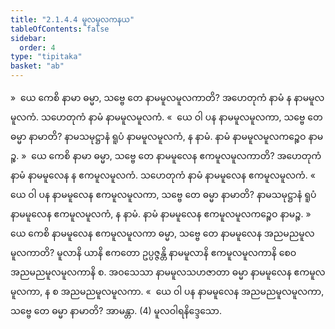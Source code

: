 ```yaml
---
title: "2.1.4.4 မူလမူလကနယ"
tableOfContents: false
sidebar:
  order: 4
type: "tipitaka"
basket: "ab"
---
```



<DynamicBreadcrumb />

<Division number="95">

<Paragraph number="245">
»  ယေ ကေစိ နာမာ ဓမ္မာ, သဗ္ဗေ တေ နာမမူလမူလကာတိ?
</Paragraph>

<Paragraph number="246">
အဟေတုကံ နာမံ န နာမမူလမူလကံ. သဟေတုကံ နာမံ နာမမူလမူလကံ.
</Paragraph>

<Paragraph number="247">
«  ယေ ဝါ ပန နာမမူလမူလကာ, သဗ္ဗေ တေ ဓမ္မာ နာမာတိ?
</Paragraph>

<Paragraph number="248">
နာမသမုဋ္ဌာနံ ရူပံ နာမမူလမူလကံ, န နာမံ. နာမံ နာမမူလမူလကဉ္စေဝ နာမဉ္စ.
</Paragraph>

</Division>
<Division number="96">

<Paragraph number="249">
»  ယေ ကေစိ နာမာ ဓမ္မာ, သဗ္ဗေ တေ နာမမူလေန ဧကမူလမူလကာတိ?
</Paragraph>

<Paragraph number="250">
အဟေတုကံ နာမံ နာမမူလေန န ဧကမူလမူလကံ. သဟေတုကံ နာမံ နာမမူလေန ဧကမူလမူလကံ.
</Paragraph>

<Paragraph number="251">
«  ယေ ဝါ ပန နာမမူလေန ဧကမူလမူလကာ, သဗ္ဗေ တေ ဓမ္မာ နာမာတိ?
</Paragraph>

<Paragraph number="252">
နာမသမုဋ္ဌာနံ ရူပံ နာမမူလေန ဧကမူလမူလကံ, န နာမံ. နာမံ နာမမူလေန ဧကမူလမူလကဉ္စေဝ နာမဉ္စ.
</Paragraph>

</Division>
<Division number="97">

<Paragraph number="253">
»  ယေ ကေစိ နာမမူလေန ဧကမူလမူလကာ ဓမ္မာ, သဗ္ဗေ တေ နာမမူလေန အညမညမူလမူလကာတိ?
</Paragraph>

<Paragraph number="254">
မူလာနိ ယာနိ ဧကတော ဥပ္ပဇ္ဇန္တိ နာမမူလာနိ ဧကမူလမူလကာနိ စေဝ အညမညမူလမူလကာနိ စ. အဝသေသာ နာမမူလသဟဇာတာ ဓမ္မာ နာမမူလေန ဧကမူလမူလကာ, န စ အညမညမူလမူလကာ.
</Paragraph>

<Paragraph number="255">
«  ယေ ဝါ ပန နာမမူလေန အညမညမူလမူလကာ, သဗ္ဗေ တေ ဓမ္မာ နာမာတိ? အာမန္တာ. (4)

</Paragraph>
</Division>

<Paragraph number="256" type="center">
မူလဝါရနိဒ္ဒေသော.
</Paragraph>